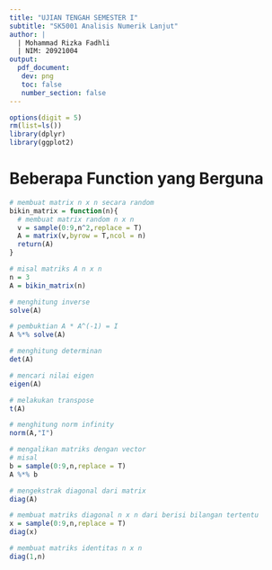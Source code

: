 ```yaml
---
title: "UJIAN TENGAH SEMESTER I"
subtitle: "SK5001 Analisis Numerik Lanjut"
author: |
  | Mohammad Rizka Fadhli
  | NIM: 20921004
output:
  pdf_document:
   dev: png
   toc: false
   number_section: false
---
```


```r
options(digit = 5)
rm(list=ls())
library(dplyr)
library(ggplot2)
```

# Beberapa Function yang Berguna

```r
# membuat matrix n x n secara random
bikin_matrix = function(n){
  # membuat matrix random n x n
  v = sample(0:9,n^2,replace = T)
  A = matrix(v,byrow = T,ncol = n)
  return(A)
}

# misal matriks A n x n
n = 3
A = bikin_matrix(n)

# menghitung inverse
solve(A)

# pembuktian A * A^(-1) = I
A %*% solve(A)

# menghitung determinan
det(A)

# mencari nilai eigen
eigen(A)

# melakukan transpose
t(A)

# menghitung norm infinity
norm(A,"I")

# mengalikan matriks dengan vector
# misal
b = sample(0:9,n,replace = T)
A %*% b

# mengekstrak diagonal dari matrix
diag(A)

# membuat matriks diagonal n x n dari berisi bilangan tertentu
x = sample(0:9,n,replace = T)
diag(x)

# membuat matriks identitas n x n
diag(1,n)
```

